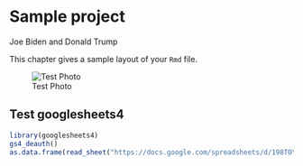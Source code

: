 # Sample project

Joe Biden and Donald Trump

This chapter gives a sample layout of your `Rmd` file. 

![Test Photo](resources/sample_project/election.jpg)

## Test googlesheets4

```r
library(googlesheets4)
gs4_deauth()
as.data.frame(read_sheet("https://docs.google.com/spreadsheets/d/198TOYrrXLtUWA3WpRHrch1CBjml0a-pTEdGPXNxqr3U/edit#gid=890543988"))
```
